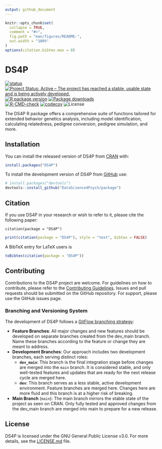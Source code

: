 ```yaml
---
output: github_document
---
```


<!-- README.md is generated from README.Rmd. Please edit that file -->

```r
knitr::opts_chunk$set(
  collapse = TRUE,
  comment = "#>",
  fig.path = "man/figures/README-",
  out.width = "100%"
)
options(citation.bibtex.max = 0)
```

# DS4P

<!-- badges: start -->
[![status](https://joss.theoj.org/papers/ee3a025be4f61584f977a7657d936187/status.svg)](https://joss.theoj.org/papers/10.21105/joss.06203) </br>
[![Project Status: Active – The project has reached a stable, usable state and is being actively developed.](https://www.repostatus.org/badges/latest/active.svg)](https://www.repostatus.org/#active)
[![R package version](https://www.r-pkg.org/badges/version/DS4P)](https://cran.r-project.org/package=DS4P)
[![Package downloads](https://cranlogs.r-pkg.org/badges/grand-total/DS4P)](https://cran.r-project.org/package=DS4P)</br>
[![R-CMD-check](https://github.com/DataScience4Psych/package/actions/workflows/R-CMD-check.yaml/badge.svg)](https://github.com/DataScience4Psych/package/actions/workflows/R-CMD-check.yaml)
[![codecov](https://codecov.io/gh/DataScience4Psych/package/graph/badge.svg?token=2IARK2XSA6)](https://codecov.io/gh/DataScience4Psych/package)
![License](https://img.shields.io/badge/License-GPL_v3-blue.svg)
<!-- badges: end -->

The DS4P R package offers a comprehensive suite of functions tailored for extended behavior genetics analysis, including model identification, calculating relatedness, pedigree conversion, pedigree simulation, and more.

## Installation

You can install the released version of DS4P from [CRAN](https://cran.r-project.org/) with:

```r
install.packages("DS4P")
```

To install the development version of DS4P from [GitHub](https://github.com/) use:

```r
# install.packages("devtools")
devtools::install_github("DataScience4Psych/package")
```

## Citation

If you use DS4P in your research or wish to refer to it, please cite the following paper:

```
citation(package = "DS4P")
```
```r
print(citation(package = "DS4P"), style = "text", bibtex = FALSE)
```

A BibTeX entry for LaTeX users is
```r
toBibtex(citation(package = "DS4P"))
```

## Contributing
Contributions to the DS4P project are welcome. For guidelines on how to contribute, please refer to the [Contributing Guidelines](https://github.com/DataScience4Psych/package/blob/main/CONTRIBUTING.md). Issues and pull requests should be submitted on the GitHub repository. For support, please use the GitHub issues page.


### Branching and Versioning System
The development of DS4P follows a [GitFlow branching strategy](https://tilburgsciencehub.com/topics/automation/version-control/advanced-git/git-branching-strategies/):

- **Feature Branches**: All major changes and new features should be developed on separate branches created from the dev_main branch. Name these branches according to the feature or change they are meant to address.
- **Development Branches**: Our approach includes two development branches, each serving distinct roles:
  - **`dev_main`**: This branch is the final integration stage before changes are merged into the `main` branch. It is considered stable, and only well-tested features and updates that are ready for the next release cycle are merged here.
  - **`dev`**: This branch serves as a less stable, active development environment. Feature branches are merged here. Changes here are more fluid and this branch is at a higher risk of breaking.
- **Main Branch** (`main`): The main branch mirrors the stable state of the project as seen on CRAN. Only fully tested and approved changes from the dev_main branch are merged into main to prepare for a new release.


## License
DS4P is licensed under the GNU General Public License v3.0. For more details, see the [LICENSE.md](https://github.com/DataScience4Psych/package/blob/main/LICENSE.md) file.

